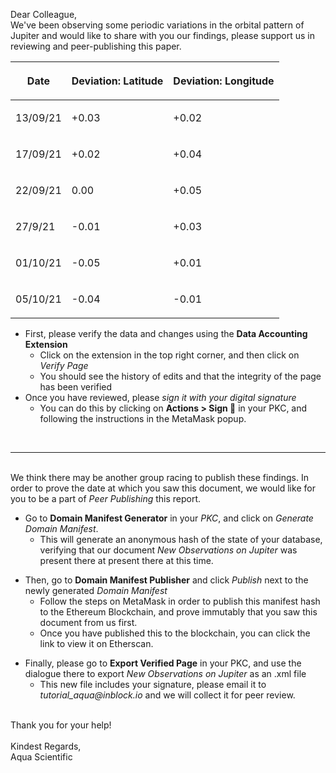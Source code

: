 Dear Colleague,<br>
We've been observing some periodic variations in the orbital pattern of Jupiter and would like to share with you our findings, please support us in reviewing and peer-publishing this paper.

{| class="wikitable" 
|-
! Date
! Deviation: Latitude
! Deviation: Longitude
|-
| 13/09/21
| +0.03
| +0.02
|-
| 17/09/21
| +0.02
| +0.04
|-
| 22/09/21
| 0.00
| +0.05
|-
| 27/9/21
| -0.01
| +0.03
|-
| 01/10/21
| -0.05
| +0.01
|-
| 05/10/21
| -0.04
| -0.01
|}

* First, please verify the data and changes using the '''Data Accounting Extension'''
** Click on the extension in the top right corner, and then click on ''Verify Page''
** You should see the history of edits and that the integrity of the page has been verified
* Once you have reviewed, please ''sign it with your digital signature''
** You can do this by clicking on '''Actions &gt; Sign 🔑''' in your PKC, and following the instructions in the MetaMask popup.

<br>
<hr>
<br>

We think there may be another group racing to publish these findings. In order to prove the date at which you saw this document, we would like for you to be a part of ''Peer Publishing'' this report. 

* Go to '''Domain Manifest Generator''' in your ''PKC'', and click on ''Generate Domain Manifest''.
** This will generate an anonymous hash of the state of your database, verifying that our document ''New Observations on Jupiter'' was present there at present there at this time. 

* Then, go to '''Domain Manifest Publisher''' and click ''Publish'' next to the newly generated ''Domain Manifest''
** Follow the steps on MetaMask in order to publish this manifest hash to the Ethereum Blockchain, and prove immutably that you saw this document from us first. 
** Once you have published this to the blockchain, you can click the link to view it on Etherscan.

* Finally, please go to '''Export Verified Page''' in your PKC, and use the dialogue there to export ''New Observations on Jupiter'' as an .xml file
** This new file includes your signature, please email it to ''tutorial_aqua@inblock.io'' and we will collect it for peer review.
<br>
Thank you for your help! <br>
<br>
Kindest Regards,<br>
Aqua Scientific